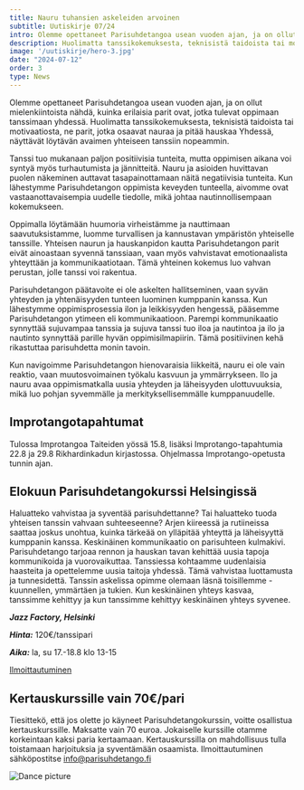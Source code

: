 ```yaml
---
title: Nauru tuhansien askeleiden arvoinen
subtitle: Uutiskirje 07/24
intro: Olemme opettaneet Parisuhdetangoa usean vuoden ajan, ja on ollut mielenkiintoista nähdä, kuinka erilaisia parit ovat, jotka tulevat oppimaan tanssimaan yhdessä.
description: Huolimatta tanssikokemuksesta, teknisistä taidoista tai motivaatiosta, ne parit, jotka osaavat nauraa ja pitää hauskaa Yhdessä, näyttävät löytävän avaimen yhteiseen tanssiin nopeammin. 
image: '/uutiskirje/hero-3.jpg'
date: "2024-07-12"
order: 3 
type: News
---
```


Olemme opettaneet Parisuhdetangoa usean vuoden ajan, ja on ollut mielenkiintoista nähdä, kuinka erilaisia parit ovat, jotka tulevat oppimaan tanssimaan yhdessä. Huolimatta tanssikokemuksesta, teknisistä taidoista tai motivaatiosta, ne parit, jotka osaavat nauraa ja pitää hauskaa Yhdessä, näyttävät löytävän avaimen yhteiseen tanssiin nopeammin. 

Tanssi tuo mukanaan paljon positiivisia tunteita, mutta oppimisen aikana voi syntyä  myös turhautumista ja jännitteitä. Nauru ja asioiden huvittavan puolen näkeminen auttavat tasapainottamaan näitä negatiivisia tunteita. Kun lähestymme Parisuhdetangon oppimista keveyden tunteella, aivomme ovat vastaanottavaisempia uudelle tiedolle, mikä johtaa nautinnollisempaan kokemukseen. 

Oppimalla löytämään huumoria virheistämme ja nauttimaan saavutuksistamme, luomme turvallisen ja kannustavan ympäristön yhteiselle tanssille. Yhteisen naurun ja hauskanpidon kautta Parisuhdetangon parit eivät ainoastaan syvennä tanssiaan, vaan myös vahvistavat emotionaalista yhteyttään ja kommunikaatiotaan. Tämä yhteinen kokemus luo vahvan perustan, jolle tanssi voi rakentua. 

Parisuhdetangon päätavoite ei ole askelten hallitseminen, vaan syvän yhteyden ja yhtenäisyyden tunteen luominen kumppanin kanssa. Kun lähestymme oppimisprosessia ilon ja leikkisyyden hengessä, pääsemme Parisuhdetangon  ytimeen eli kommunikaatioon. Parempi kommunikaatio synnyttää sujuvampaa tanssia ja sujuva tanssi tuo iloa ja nautintoa ja ilo ja nautinto synnyttää parille hyvän oppimisilmapiirin. Tämä positiivinen kehä rikastuttaa parisuhdetta monin tavoin. 

Kun navigoimme Parisuhdetangon hienovaraisia liikkeitä,  nauru ei ole vain reaktio, vaan muutosvoimainen työkalu kasvuun ja ymmärrykseen. Ilo ja nauru avaa oppimismatkalla uusia yhteyden ja läheisyyden ulottuvuuksia, mikä luo pohjan syvemmälle ja merkityksellisemmälle kumppanuudelle.


## Improtangotapahtumat
Tulossa Improtangoa Taiteiden yössä 15.8, lisäksi Improtango-tapahtumia 22.8 ja 29.8 Rikhardinkadun kirjastossa. Ohjelmassa Improtango-opetusta tunnin ajan.


## Elokuun Parisuhdetangokurssi Helsingissä

Haluatteko vahvistaa ja syventää parisuhdettanne? Tai haluatteko tuoda yhteisen tanssin vahvaan suhteeseenne? Arjen kiireessä ja rutiineissa saattaa joskus unohtua, kuinka tärkeää on ylläpitää yhteyttä ja läheisyyttä kumppanin kanssa. Keskinäinen kommunikaatio on parisuhteen kulmakivi. Parisuhdetango tarjoaa rennon ja hauskan tavan kehittää uusia tapoja kommunikoida ja vuorovaikuttaa. Tanssiessa kohtaamme uudenlaisia haasteita ja opettelemme uusia taitoja yhdessä. Tämä vahvistaa luottamusta ja tunnesidettä. Tanssin askelissa opimme olemaan läsnä toisillemme - kuunnellen, ymmärtäen ja tukien. Kun keskinäinen yhteys kasvaa, tanssimme kehittyy ja kun tanssimme kehittyy keskinäinen yhteys syvenee.

***Jazz Factory, Helsinki***

 ***Hinta:*** 120€/tanssipari

 ***Aika:*** la, su 17.-18.8 klo 13-15

[Ilmoittautuminen](https://parisuhdetango.fi/ilmoittautuminen)

## Kertauskurssille vain 70€/pari

Tiesittekö, että jos olette jo käyneet Parisuhdetangokurssin, voitte osallistua kertauskurssille. Maksatte vain 70 euroa. Jokaiselle kurssille otamme korkeintaan kaksi paria kertaamaan. Kertauskurssilla on mahdollisuus tulla toistamaan harjoituksia ja syventämään osaamista. Ilmoittautuminen sähköpostitse info@parisuhdetango.fi

<Image
  src="/img/strip-3.jpg"
  alt="Dance picture"
  width={1000}
  height={404}
/>


